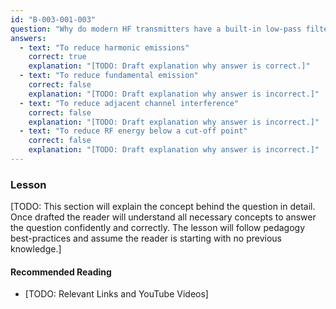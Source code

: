 ```yaml
---
id: "B-003-001-003"
question: "Why do modern HF transmitters have a built-in low-pass filter in their RF output circuits?"
answers:
  - text: "To reduce harmonic emissions"
    correct: true
    explanation: "[TODO: Draft explanation why answer is correct.]"
  - text: "To reduce fundamental emission"
    correct: false
    explanation: "[TODO: Draft explanation why answer is incorrect.]"
  - text: "To reduce adjacent channel interference"
    correct: false
    explanation: "[TODO: Draft explanation why answer is incorrect.]"
  - text: "To reduce RF energy below a cut-off point"
    correct: false
    explanation: "[TODO: Draft explanation why answer is incorrect.]"
---
```


### Lesson

[TODO: This section will explain the concept behind the question in detail. Once drafted the reader will understand all necessary concepts to answer the question confidently and correctly. The lesson will follow pedagogy best-practices and assume the reader is starting with no previous knowledge.]

#### Recommended Reading

- [TODO: Relevant Links and YouTube Videos]
